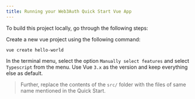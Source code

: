 ```yaml
---
title: Running your Web3Auth Quick Start Vue App
---
```


To build this project locally, go through the following steps:

Create a new vue project using the following command:

```shell
vue create hello-world
```

In the terminal menu, select the option `Manually select features` and select `Typescript` from the menu. Use Vue `3.x` as the version and keep
everything else as default.

> Further, replace the contents of the `src/` folder with the files of same name mentioned in the Quick Start.
